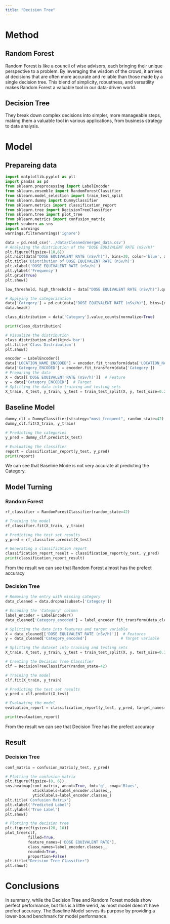 ```yaml
---
title: "Decision Tree"
---
```


# Method

## Random Forest

Random Forest is like a council of wise advisors, each bringing their unique perspective to a problem. By leveraging the wisdom of the crowd, it arrives at decisions that are often more accurate and reliable than those made by a single decision tree. This blend of simplicity, robustness, and versatility makes Random Forest a valuable tool in our data-driven world.

## Decision Tree

They break down complex decisions into simpler, more manageable steps, making them a valuable tool in various applications, from business strategy to data analysis.

# Model

## Prepareing data

```python
import matplotlib.pyplot as plt
import pandas as pd
from sklearn.preprocessing import LabelEncoder
from sklearn.ensemble import RandomForestClassifier
from sklearn.model_selection import train_test_split
from sklearn.dummy import DummyClassifier
from sklearn.metrics import classification_report
from sklearn.tree import DecisionTreeClassifier
from sklearn.tree import plot_tree
from sklearn.metrics import confusion_matrix
import seaborn as sns
import warnings
warnings.filterwarnings('ignore')

data = pd.read_csv('../data/Cleaned/merged_data.csv')
# Analyzing the distribution of the "DOSE EQUIVALENT RATE (nSv/h)"
plt.figure(figsize=(10,6))
plt.hist(data["DOSE EQUIVALENT RATE (nSv/h)"], bins=30, color='blue', alpha=0.7)
plt.title('Distribution of DOSE EQUIVALENT RATE (nSv/h)')
plt.xlabel('DOSE EQUIVALENT RATE (nSv/h)')
plt.ylabel('Frequency')
plt.grid(True)
plt.show()
```

```python
low_threshold, high_threshold = data["DOSE EQUIVALENT RATE (nSv/h)"].quantile([0.33, 0.67])

# Applying the categorization
data['Category'] = pd.cut(data["DOSE EQUIVALENT RATE (nSv/h)"], bins=[data["DOSE EQUIVALENT RATE (nSv/h)"].min(), low_threshold, high_threshold, data["DOSE EQUIVALENT RATE (nSv/h)"].max()], labels=["Low", "Medium", "High"])
data.head()
```

```python
class_distribution = data['Category'].value_counts(normalize=True)

print(class_distribution)

# Visualize the distribution
class_distribution.plot(kind='bar')
plt.title('Class Distribution')
plt.show()
```

```python
encoder = LabelEncoder()
data['LOCATION_NAME_ENCODED'] = encoder.fit_transform(data['LOCATION_NAME'])
data['Category_ENCODED'] = encoder.fit_transform(data['Category'])
# Preparing the data
X = data[['DOSE EQUIVALENT RATE (nSv/h)']]  # Feature
y = data['Category_ENCODED']  # Target
# Splitting the data into training and testing sets
X_train, X_test, y_train, y_test = train_test_split(X, y, test_size=0.2, random_state=42)

```

## Baseline Model

```python
dummy_clf = DummyClassifier(strategy="most_frequent", random_state=42)
dummy_clf.fit(X_train, y_train)

# Predicting the categories
y_pred = dummy_clf.predict(X_test)

# Evaluating the classifier
report = classification_report(y_test, y_pred)
print(report)
```

We can see that Baseline Mode is not very accurate at predicting the Category.

## Model Turning

### Random Forest

```python
rf_classifier = RandomForestClassifier(random_state=42)

# Training the model
rf_classifier.fit(X_train, y_train)

# Predicting the test set results
y_pred = rf_classifier.predict(X_test)

# Generating a classification report
classification_report_result = classification_report(y_test, y_pred)
print(classification_report_result)
```

From the result we can see that Random Forest almost has the prefect accuracy

### Decision Tree

```python
# Removing the entry with missing category
data_cleaned = data.dropna(subset=['Category'])

# Encoding the 'Category' column
label_encoder = LabelEncoder()
data_cleaned['Category_encoded'] = label_encoder.fit_transform(data_cleaned['Category'])

# Splitting the data into features and target variable
X = data_cleaned[['DOSE EQUIVALENT RATE (nSv/h)']]  # Features
y = data_cleaned['Category_encoded']               # Target variable

# Splitting the dataset into training and testing sets
X_train, X_test, y_train, y_test = train_test_split(X, y, test_size=0.3, random_state=42)

# Creating the Decision Tree Classifier
clf = DecisionTreeClassifier(random_state=42)

# Training the model
clf.fit(X_train, y_train)

# Predicting the test set results
y_pred = clf.predict(X_test)

# Evaluating the model
evaluation_report = classification_report(y_test, y_pred, target_names=label_encoder.classes_)

print(evaluation_report)
```

From the result we can see that Decision Tree has the prefect accuracy

## Result

### Decision Tree

```python
conf_matrix = confusion_matrix(y_test, y_pred)

# Plotting the confusion matrix
plt.figure(figsize=(8, 6))
sns.heatmap(conf_matrix, annot=True, fmt='g', cmap='Blues',
            xticklabels=label_encoder.classes_,
            yticklabels=label_encoder.classes_)
plt.title('Confusion Matrix')
plt.xlabel('Predicted Label')
plt.ylabel('True Label')
plt.show()
```

```python
# Plotting the decision tree
plt.figure(figsize=(20, 10))
plot_tree(clf, 
          filled=True, 
          feature_names=['DOSE EQUIVALENT RATE'], 
          class_names=label_encoder.classes_,
          rounded=True, 
          proportion=False)
plt.title("Decision Tree Classifier")
plt.show()
```

# **Conclusions**

In summary, while the Decision Tree and Random Forest models show perfect performance, but this is a little werid, as most model doesn't have prefect accuracy. The Baseline Model serves its purpose by providing a lower-bound benchmark for model performance.